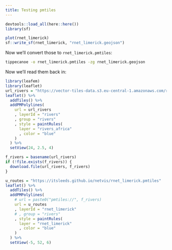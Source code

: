 ```yaml
---
title: Testing pmtiles
---
```



```r
devtools::load_all(here::here())
library(sf)
```

```r
plot(rnet_limerick)
sf::write_sf(rnet_limerick, "rnet_limerick.geojson")
```

Now we'll convert those to `rnet_limerick.pmtiles`:

```bash
tippecanoe -o rnet_limerick.pmtiles -zg rnet_limerick.geojson
```

Now we'll read them back in:

```r
library(leafem)
library(leaflet)
url_rivers = "https://vector-tiles-data.s3.eu-central-1.amazonaws.com/rivers_africa.pmtiles"
leaflet() %>%
  addTiles() %>%
  addPMPolylines(
    url = url_rivers
    , layerId = "rivers"
    , group = "rivers"
    , style = paintRules(
      layer = "rivers_africa"
      , color = "blue"
    )
  ) %>%
  setView(24, 2.5, 4)
```

```r
f_rivers = basename(url_rivers)
if (!file.exists(f_rivers)) {
  download.file(url_rivers, f_rivers)
}
```

```r
u_routes = "https://itsleeds.github.io/netvis/rnet_limerick.pmtiles"
leaflet() %>%
  addTiles() %>%
  addPMPolylines(
    # url = paste0("pmtiles://", f_rivers)
    url = u_routes
    , layerId = "rnet_limerick"
    # , group = "rivers"
    , style = paintRules(
      layer = "rnet_limerick"
      , color = "blue"
    )
  ) %>%
  setView(-5, 52, 6)
```